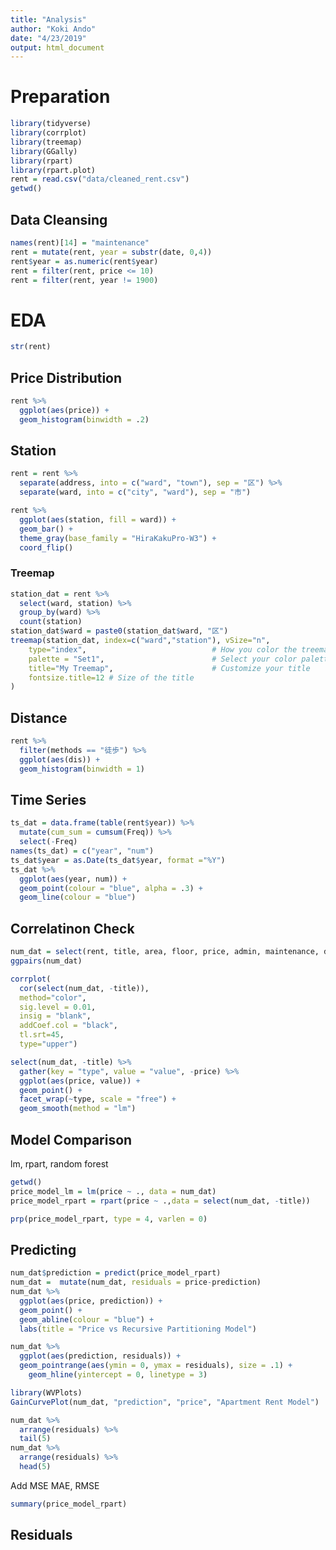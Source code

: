 ```yaml
---
title: "Analysis"
author: "Koki Ando"
date: "4/23/2019"
output: html_document
---
```


# Preparation

```r
library(tidyverse)
library(corrplot)
library(treemap)
library(GGally)
library(rpart)
library(rpart.plot)
rent = read.csv("data/cleaned_rent.csv")
getwd()
```

## Data Cleansing

```r
names(rent)[14] = "maintenance"
rent = mutate(rent, year = substr(date, 0,4))
rent$year = as.numeric(rent$year)
rent = filter(rent, price <= 10)
rent = filter(rent, year != 1900)
```


# EDA

```r
str(rent)
```

## Price Distribution

```r
rent %>% 
  ggplot(aes(price)) +
  geom_histogram(binwidth = .2)
```


## Station

```r
rent = rent %>% 
  separate(address, into = c("ward", "town"), sep = "区") %>% 
  separate(ward, into = c("city", "ward"), sep = "市")

```

```r
rent %>% 
  ggplot(aes(station, fill = ward)) +
  geom_bar() +
  theme_gray(base_family = "HiraKakuPro-W3") +
  coord_flip()
```

### Treemap

```r
station_dat = rent %>% 
  select(ward, station) %>% 
  group_by(ward) %>%
  count(station)
station_dat$ward = paste0(station_dat$ward, "区")
treemap(station_dat, index=c("ward","station"), vSize="n", 
    type="index",                            # How you color the treemap. type help(treemap) for more info
    palette = "Set1",                        # Select your color palette from the RColorBrewer presets or make your own.
    title="My Treemap",                      # Customize your title
    fontsize.title=12 # Size of the title
)
```

## Distance

```r
rent %>% 
  filter(methods == "徒歩") %>% 
  ggplot(aes(dis)) +
  geom_histogram(binwidth = 1)
```

## Time Series

```r
ts_dat = data.frame(table(rent$year)) %>% 
  mutate(cum_sum = cumsum(Freq)) %>% 
  select(-Freq)
names(ts_dat) = c("year", "num")
ts_dat$year = as.Date(ts_dat$year, format ="%Y")
ts_dat %>% 
  ggplot(aes(year, num)) +
  geom_point(colour = "blue", alpha = .3) +
  geom_line(colour = "blue")
```

## Correlatinon Check

```r
num_dat = select(rent, title, area, floor, price, admin, maintenance, dis, deposit, key, renewal, year)
ggpairs(num_dat)
```


```r
corrplot(
  cor(select(num_dat, -title)),
  method="color",  
  sig.level = 0.01, 
  insig = "blank",
  addCoef.col = "black", 
  tl.srt=45, 
  type="upper")
```

```r
select(num_dat, -title) %>% 
  gather(key = "type", value = "value", -price) %>% 
  ggplot(aes(price, value)) +
  geom_point() +
  facet_wrap(~type, scale = "free") +
  geom_smooth(method = "lm")
```

## Model Comparison

lm, rpart, random forest

```r
getwd()
price_model_lm = lm(price ~ ., data = num_dat)
price_model_rpart = rpart(price ~ .,data = select(num_dat, -title))
```

```r
prp(price_model_rpart, type = 4, varlen = 0)
```

## Predicting


```r
num_dat$prediction = predict(price_model_rpart)
num_dat =  mutate(num_dat, residuals = price-prediction)
num_dat %>% 
  ggplot(aes(price, prediction)) +
  geom_point() +
  geom_abline(colour = "blue") +
  labs(title = "Price vs Recursive Partitioning Model")
```


```r
num_dat %>% 
  ggplot(aes(prediction, residuals)) +
  geom_pointrange(aes(ymin = 0, ymax = residuals), size = .1) + 
    geom_hline(yintercept = 0, linetype = 3)
```

```r
library(WVPlots)
GainCurvePlot(num_dat, "prediction", "price", "Apartment Rent Model")
```

```r
num_dat %>% 
  arrange(residuals) %>% 
  tail(5)
num_dat %>% 
  arrange(residuals) %>% 
  head(5)
```



Add MSE MAE, RMSE


```r
summary(price_model_rpart)
```

## Residuals


